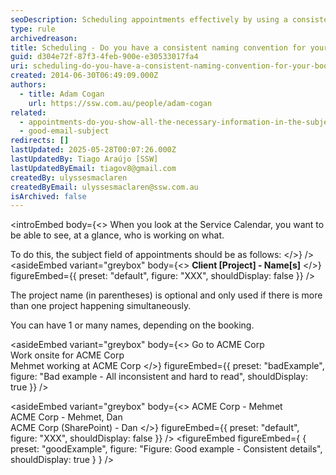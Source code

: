 ```yaml
---
seoDescription: Scheduling appointments effectively by using a consistent naming convention that includes client names and project details.
type: rule
archivedreason:
title: Scheduling - Do you have a consistent naming convention for your bookings?
guid: d304e72f-87f3-4feb-900e-e30533017fa4
uri: scheduling-do-you-have-a-consistent-naming-convention-for-your-bookings
created: 2014-06-30T06:49:09.000Z
authors:
  - title: Adam Cogan
    url: https://ssw.com.au/people/adam-cogan
related:
  - appointments-do-you-show-all-the-necessary-information-in-the-subject
  - good-email-subject
redirects: []
lastUpdated: 2025-05-28T00:07:26.000Z
lastUpdatedBy: Tiago Araújo [SSW]
lastUpdatedByEmail: tiagov8@gmail.com
createdBy: ulyssesmaclaren
createdByEmail: ulyssesmaclaren@ssw.com.au
isArchived: false
---
```


<introEmbed
  body={<>
When you look at the Service Calendar, you want to be able to see, at a glance, who is working on what.

To do this, the subject field of appointments should be as follows:
  </>}
/>
<asideEmbed
  variant="greybox"
  body={<>
    **Client [Project] - Name[s]**
  </>}
  figureEmbed={{
    preset: "default",
    figure: "XXX",
    shouldDisplay: false
  }}
/>

The project name (in parentheses) is optional and only used if there is more than one project happening simultaneously.

You can have 1 or many names, depending on the booking.

<asideEmbed
  variant="greybox"
  body={<>
    Go to ACME Corp\
Work onsite for ACME Corp\
Mehmet working at ACME Corp
  </>}
  figureEmbed={{
    preset: "badExample",
    figure: "Bad example - All inconsistent and hard to read",
    shouldDisplay: true
  }}
/>

<asideEmbed
  variant="greybox"
  body={<>
    ACME Corp - Mehmet\
ACME Corp - Mehmet, Dan\
ACME Corp (SharePoint) - Dan
  </>}
  figureEmbed={{
    preset: "default",
    figure: "XXX",
    shouldDisplay: false
  }}
/>
<figureEmbed figureEmbed={ {
  preset: "goodExample",
  figure: "Figure: Good example - Consistent details",
  shouldDisplay: true
} } />
